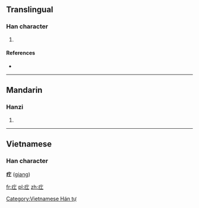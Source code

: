 ==Translingual==

===Han character===
{{Han char|rn=104|rad=疒|as=03|sn=8|four=0011<sub>1</sub>|canj=大一 (KM), X大一 (XKM)}}

# {{defn|Han|sort=疒03}}

====References====
* {{Han ref|kx=0769.100|dkj=22029|hdz=42660.050|uh=7598|ud=30104|bh=CD74|bd=52596}}

----

==Mandarin==

===Hanzi===
{{cmn-hanzi|pin=[[gāng]], [[gōng]] ([[gong1]])|wg=kung<sup>1</sup>}}
#{{defn|Mandarin|sort=疒03}}

----

==Vietnamese==
===Han character===
'''疘''' ([[giang]])

[[Category:Vietnamese Hán tự]]

[[fr:疘]]
[[pl:疘]]
[[zh:疘]]